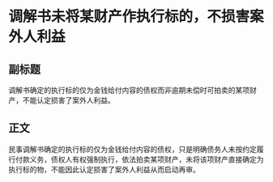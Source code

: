 # 调解书未将某财产作执行标的，不损害案外人利益
## 副标题
调解书确定的执行标的仅为金钱给付内容的债权而非逾期未偿时可拍卖的某项财产，不能认定损害了案外人利益。
## 正文
民事调解书确定的执行标的仅为金钱给付内容的债权，只是明确债务人未按约定履行付款义务，债权人有权强制执行，依法拍卖某项财产，未将该项财产直接确定为执行标的物，不能因此认定损害了案外人利益从而启动再审。